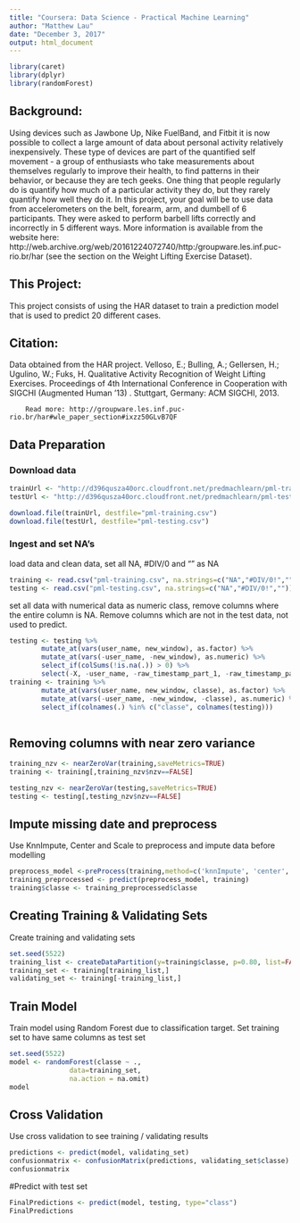 ```yaml
---
title: "Coursera: Data Science - Practical Machine Learning"
author: "Matthew Lau"
date: "December 3, 2017"
output: html_document
---
```


```r
library(caret)
library(dplyr)
library(randomForest)
```

## Background:
Using devices such as Jawbone Up, Nike FuelBand, and Fitbit it is now possible to collect a large amount of data about personal activity relatively inexpensively. These type of devices are part of the quantified self movement - a group of enthusiasts who take measurements about themselves regularly to improve their health, to find patterns in their behavior, or because they are tech geeks. One thing that people regularly do is quantify how much of a particular activity they do, but they rarely quantify how well they do it. In this project, your goal will be to use data from accelerometers on the belt, forearm, arm, and dumbell of 6 participants. They were asked to perform barbell lifts correctly and incorrectly in 5 different ways. More information is available from the website here: http://web.archive.org/web/20161224072740/http:/groupware.les.inf.puc-rio.br/har (see the section on the Weight Lifting Exercise Dataset).

## This Project:
This project consists of using the HAR dataset to train a prediction model that is used to predict 20 different cases.

## Citation:
Data obtained from the HAR project. 
        Velloso, E.; Bulling, A.; Gellersen, H.; Ugulino, W.; Fuks, H. Qualitative Activity Recognition of Weight Lifting Exercises.         Proceedings of 4th International Conference in Cooperation with SIGCHI (Augmented Human '13) . Stuttgart, Germany: ACM 
        SIGCHI, 2013.
        
        Read more: http://groupware.les.inf.puc-rio.br/har#wle_paper_section#ixzz50GLvB7QF

## Data Preparation

### Download data

```r
trainUrl <- "http://d396qusza40orc.cloudfront.net/predmachlearn/pml-training.csv"
testUrl <- "http://d396qusza40orc.cloudfront.net/predmachlearn/pml-testing.csv"

download.file(trainUrl, destfile="pml-training.csv")
download.file(testUrl, destfile="pml-testing.csv")
```

### Ingest and set NA's
load data and clean data, set all NA, #DIV/0 and "" as NA

```r
training <- read.csv("pml-training.csv", na.strings=c("NA","#DIV/0!",""))
testing <- read.csv("pml-testing.csv", na.strings=c("NA","#DIV/0!",""))
```

set all data with numerical data as numeric class, remove columns where the entire column is NA. Remove columns which are not in the test data, not used to predict.

```r
testing <- testing %>% 
        mutate_at(vars(user_name, new_window), as.factor) %>%
        mutate_at(vars(-user_name, -new_window), as.numeric) %>%
        select_if(colSums(!is.na(.)) > 0) %>%
        select(-X, -user_name, -raw_timestamp_part_1, -raw_timestamp_part_2, -cvtd_timestamp)
training <- training %>% 
        mutate_at(vars(user_name, new_window, classe), as.factor) %>%
        mutate_at(vars(-user_name, -new_window, -classe), as.numeric) %>%
        select_if(colnames(.) %in% c("classe", colnames(testing)))
        

```

## Removing columns with near zero variance

```r
training_nzv <- nearZeroVar(training,saveMetrics=TRUE)
training <- training[,training_nzv$nzv==FALSE]

testing_nzv <- nearZeroVar(testing,saveMetrics=TRUE)
testing <- testing[,testing_nzv$nzv==FALSE]
```


## Impute missing date and preprocess

Use KnnImpute, Center and Scale to preprocess and impute data before modelling

```r
preprocess_model <-preProcess(training,method=c('knnImpute', 'center', 'scale'))
training_preprocessed <- predict(preprocess_model, training)
training$classe <- training_preprocessed$classe
```

## Creating Training & Validating Sets

Create training and validating sets

```r
set.seed(5522)
training_list <- createDataPartition(y=training$classe, p=0.80, list=FALSE)
training_set <- training[training_list,]
validating_set <- training[-training_list,]
```




## Train Model

Train model using Random Forest due to classification target. Set training set to have same columns as test set

```r
set.seed(5522)
model <- randomForest(classe ~ ., 
               data=training_set, 
               na.action = na.omit)
model
```



## Cross Validation

Use cross validation to see training / validating results

```r
predictions <- predict(model, validating_set)
confusionmatrix <- confusionMatrix(predictions, validating_set$classe)
confusionmatrix
```

#Predict with test set
```r
FinalPredictions <- predict(model, testing, type="class")
FinalPredictions
```
